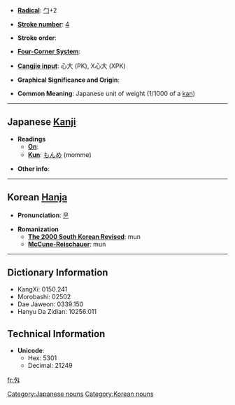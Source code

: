 * '''[[Wiktionary:Chinese radical index| Radical]]''': [[Wiktionary:Chinese radical index 勹|勹]]+2

* '''[[Wiktionary:Chinese total strokes index|Stroke number]]''': [[Wiktionary:Chinese total strokes index 4|4]]

* '''Stroke order''': 

* '''[[Wiktionary:Chinese four corner index|Four-Corner System]]''': 

* '''[[Wiktionary:Chinese Cangjie index|Cangjie input]]''': 心大 (PK), X心大 (XPK)

* '''Graphical Significance and Origin''': 

* '''Common Meaning''': Japanese unit of weight (1/1000 of a [[kan]])

----

== Japanese [[Kanji]] ==

* '''Readings'''
** '''[[On]]''': 
** '''[[Kun]]''': [[もんめ]] (momme)

* '''Other info''':  

----

== Korean [[Hanja]] ==

* '''Pronunciation''': [[문]]

* '''Romanization'''
** '''[[The 2000 South Korean Revised Romanization|The 2000 South Korean Revised]]''': mun
** '''[[McCune-Reischauer]]''': mun

----

== Dictionary Information ==

* KangXi: 0150.241
* Morobashi: 02502
* Dae Jaweon: 0339.150
* Hanyu Da Zidian: 10256.011

== Technical Information ==

* '''Unicode''':
** Hex: 5301
** Decimal: 21249

[[Category:Japanese nouns]] [[Category:Korean nouns]]
[[fr:匁]]